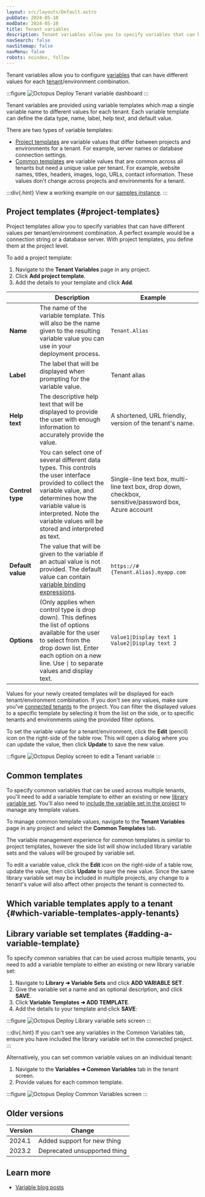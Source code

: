 ```yaml
---
layout: src/layouts/Default.astro
pubDate: 2024-05-10
modDate: 2024-05-10
title: Tenant variables
description: Tenant variables allow you to specify variables that can have different values for each tenant.
navSearch: false
navSitemap: false
navMenu: false
robots: noindex, follow
---
```


Tenant variables allow you to configure [variables](/docs/projects/variables/) that can have different values for each [tenant](/docs/tenants)/environment combination. 

:::figure
![Octopus Deploy Tenant variable dashboard](/docs/getting-started/tenant-variables.png "width=500")
:::

Tenant variables are provided using variable templates which map a single variable name to different values for each tenant. Each variable template can define the data type, name, label, help text, and default value.

There are two types of variable templates:

- [Project templates](#project-templates) are variable values that differ between projects and environments for a tenant. For example, server names or database connection settings.
- [Common templates](#adding-a-variable-template) are variable values that are common across all tenants but need a unique value per tenant. For example, website names, titles, headers, images, logo, URLs, contact information. These values don't change across projects and environments for a tenant.

:::div{.hint}
View a working example on our [samples instance](https://oc.to/samples-tenant-variables).
:::

## Project templates \{#project-templates}

Project templates allow you to specify variables that can have different values per tenant/environment combination. A perfect example would be a connection string or a database server. With project templates, you define them at the project level.

To add a project template:
1. Navigate to the **Tenant Variables** page in any project.
2. Click **Add project template**.
3. Add the details to your template and click **Add**.

|      | Description                              | Example |
| ---- | ---------------------------------------- | ------- |
| **Name** | The name of the variable template. This will also be the name given to the resulting variable value you can use in your deployment process. | `Tenant.Alias` |
| **Label**         | The label that will be displayed when prompting for the variable value. | Tenant alias                             |
| **Help text**     | The descriptive help text that will be displayed to provide the user with enough information to accurately provide the value. | A shortened, URL friendly, version of the tenant's name. |
| **Control type** | You can select one of several different data types. This controls the user interface provided to collect the variable value, and determines how the variable value is interpreted. Note the variable values will be stored and interpreted as text. | Single-line text box, multi-line text box, drop down, checkbox, sensitive/password box, Azure account |
| **Default value** | The value that will be given to the variable if an actual value is not provided. The default value can contain [variable binding expressions](/docs/projects/variables/variable-substitutions). | `https://#{Tenant.Alias}.myapp.com`      |
| **Options** | (Only applies when control type is drop down). This defines the list of options available for the user to select from the drop down list. Enter each option on a new line. Use `\|` to separate values and display text. | `Value1\|Display text 1` <br />`Value2\|Display text 2`  |

Values for your newly created templates will be displayed for each tenant/environment combination. If you don't see any values, make sure you've [connected tenants](/docs/projects/tenants/bulk-connection) to the project. You can filter the displayed values to a specific template by selecting it from the list on the side, or to specific tenants and environments using the provided filter options.

To set the variable value for a tenant/environment, click the **Edit** (pencil) icon on the right-side of the table row. This will open a dialog where you can update the value, then click **Update** to save the new value.

:::figure
![Octopus Deploy screen to edit a Tenant variable](/docs/projects/variables/images/tenant-variables-edit.png "width=500")
:::

## Common templates

To specify common variables that can be used across multiple tenants, you'll need to add a variable template to either an existing or new [library variable set](/docs/projects/variables/library-variable-sets). You'll also need to [include the variable set in the project](/docs/projects/variables/library-variable-sets#adding-the-library-variable-set-to-a-project) to manage any template values.

To manage common template values, navigate to the **Tenant Variables** page in any project and select the **Common Templates** tab.

The variable management experience for common templates is similar to project templates, however the side list will show included library variable sets and the values will be grouped by variable set.

To edit a variable value, click the **Edit** icon on the right-side of a table row, update the value, then click **Update** to save the new value. Since the same library variable set may be included in multiple projects, any change to a tenant's value will also affect other projects the tenant is connected to.

## Which variable templates apply to a tenant \{#which-variable-templates-apply-tenants}

<TenantsWhichVariableTemplatesApply />

## Library variable set templates \{#adding-a-variable-template}

To specify common variables that can be used across multiple tenants, you need to add a variable template to either an existing or new library variable set:

1. Navigate to **Library ➜ Variable Sets** and click **ADD VARIABLE SET**.
2. Give the variable set a name and an optional description, and click **SAVE**.
3. Click **Variable Templates ➜ ADD TEMPLATE**.
4. Add the details to your template and click **SAVE**:

:::figure
![Octopus Deploy Library variable sets screen](/docs/getting-started/library-variable-sets.png "width=500")
:::

:::div{.hint}
If you can't see any variables in the Common Variables tab, ensure you have included the library variable set in the connected project.
:::

Alternatively, you can set common variable values on an individual tenant:

1. Navigate to the **Variables ➜ Common Variables** tab in the tenant screen.
2. Provide values for each common template.

:::figure
![Octopus Deploy Common Variables screen](/docs/projects/variables/images/variable-templates-project-template.png "width=500")
:::

## Older versions

| Version | Change | 
| ------------------ | ------------ | 
| 2024.1 | Added support for new thing | 
| 2023.2 | Deprecated unsupported thing | 

## Learn more

- [Variable blog posts](https://octopus.com/blog/tag/variables)
